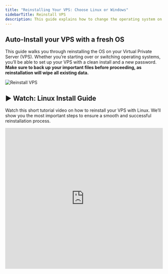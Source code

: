 ```yaml
---
title: "Reinstalling Your VPS: Choose Linux or Windows"
sidebarTitle: Reinstall VPS
description: This guide explains how to change the operating system on your Virtual Private Server (VPS) by performing a complete reinstallation. Note that all existing data on the VPS will be erased during the process.
---
```



## Auto-Install your VPS with a fresh OS

This guide walks you through reinstalling the OS on your Virtual Private Server (VPS). Whether you’re starting over or switching operating systems, you’ll be able to set up your VPS with a clean install and a new password. **Make sure to back up your important files before proceeding, as reinstallation will wipe all existing data.**

![Reinstall VPS](/assets/vps-reinstall-os-button.webp)

## ▶️ Watch: Linux Install Guide

Watch this short tutorial video on how to reinstall your VPS with Linux.&#x20;
We’ll show you the most important steps to ensure a smooth and successful reinstallation process.

<iframe width="100%" height="450" src="https://www.loom.com/embed/33e129dad9554baebb562b3e84e9527a?sid=1010322b-9466-416f-a135-19e0f07a8951" frameborder="0" allow="accelerometer; clipboard-write; encrypted-media; gyroscope; picture-in-picture" allowfullscreen />

## ▶️ Watch: Windows Install Guide (RDP)

Watch this short tutorial video on how to reinstall your VPS with Windows Server.&#x20;
We’ll guide you through the key steps to quickly set up your server, ensuring you have everything for remote desktop access.

<iframe width="100%" height="450" src="https://www.loom.com/embed/731fb25215a7488bb0463bd2c8d1fb16?sid=e7bd52c6-2f17-454e-991e-176c847de424" frameborder="0" allow="accelerometer; clipboard-write; encrypted-media; gyroscope; picture-in-picture" allowfullscreen />

## Install / Reinstall your VPS with a fresh OS

Follow these easy steps below

<Steps>
  <Step title="Log in to your">
    [KVM Management Portal](https://manage.edisglobal.com/clientarea.php)
  </Step>

  <Step title="Locate your VPS in the Services tab" />

  <Step title="Click &#x22;AutoInstall OS&#x22; to reinstall your VPS with a fresh password and the OS of your liking">
    **Indicate a password** (or note down our randomly generated password)

    This will be your Linux (root) password or your new Windows Administrator password.
    
    Keep in mind, **no email will be sent** when you reinstall!
  </Step>
</Steps>

<Note>
  **A Linux installation** will take approx. 5 minutes.

  SSH port 22 is *closed during installations* to avoid interference with the installation.

  ![Reinstall VPS](/assets/huaNpFAxK5PVCl_NLo3ID-qDPCEUD7wtL6EYnFUKOfe-20241001-201404.png)
</Note>

<Note>
  **A Windows installation** will take approx. 15 minutes.

  RDP port 3389 is *closed during installations* to avoid interference with the installation.

  ![Reinstall VPS](/assets/huaNpFAxK5PVCl_NLo3ID-ozGQ3EbLw2SKc3sattPPn-20241001-201443.png)
</Note>

## Installation via Cloud-init

EDIS Global also offers semi-automated installations via Cloud-Init. Upload your favorite compatible cloud image and we'll do the rest. For more info please read on ...

<CtaButton label="OS Installation via Cloud-Init" link="../advanced-setup-guides/installing-a-vps-using-cloud-init" />

## Turnkey Images

Turnkey images are pre-configured system snapshots that include an operating system and essential software, all set up and ready to be deployed immediately, akin to a product that's ready to use right out of the box. These images facilitate quick and easy setup for users who want to run servers or applications without going through the hassle of intense manual installation and configuration.



## How to Install a Turnkey Image

Download the .iso Image from https://www.turnkeylinux.org to your computer, and use our Cusom ISO function to upload the file to your server and have it installed. After the initial installation process of the .iso is completed, the Turnkey appliance will be deployed on your VPS. Finish the installation in a VNC session.
